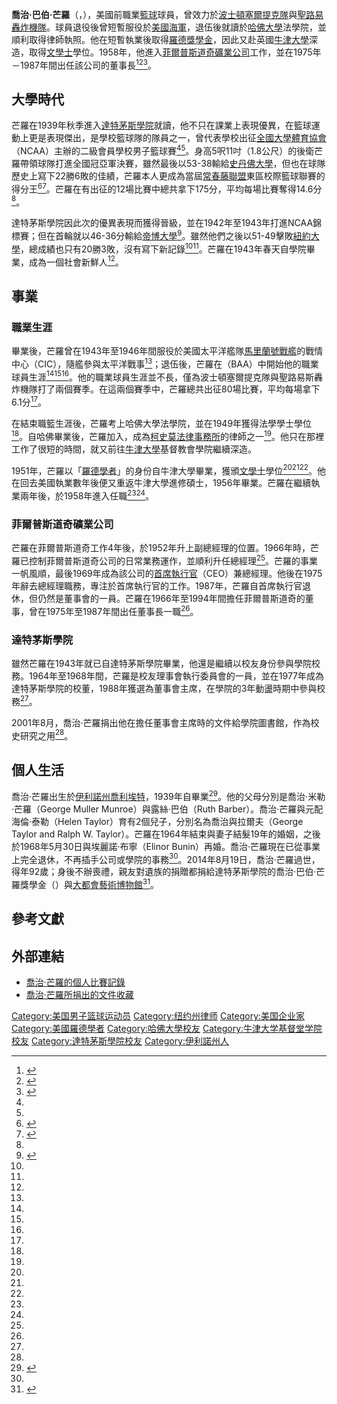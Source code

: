 {{Infobox NBA Player
| name = 喬治·芒羅<br />George Munroe
| image = 
| position = 後衛
| nickname = 
| height_ft =5
| height_in =11
| weight_lb =170
| team = 
| nationality ={{USA}}
| nationality_2 =
| birth_date = {{Birth date|1922|1|5}}
| birth_place = {{USA}}[[伊利諾州|伊利諾州]][[喬利埃特_(伊利諾州)|喬利埃特]]
| death_date = {{Death date and age|2014|8|19|1922|1|5}}
| death_place = 
| highschool = {{Link-en|喬利埃特中央高級中學|Joliet Central High School}}
| college = [[達特茅斯學院|達特茅斯學院]]
| draft = 
| draft_year = 
| draft_team = 
| career_start =1946
| career_end = 1948
| former_teams = <nowiki></nowiki>
*[[波士頓塞爾提克隊|波士頓塞爾提克隊]]（1946－1947）
*[[聖路易轟炸機|聖路易轟炸機隊]]（1947－1948）<nowiki></nowiki>
| awards = 
| halloffame = 
| salary = 
}}
'''喬治·巴伯·芒羅'''（{{lang-en|'''George Barber Munroe'''}}，{{bd|1922年|1月5日|2014年|8月19日|catIdx=Munroe}}），美國前職業[[籃球|籃球]]球員，曾效力於[[波士頓塞爾提克隊|波士頓塞爾提克隊]]與[[聖路易轟炸機|聖路易轟炸機隊]]。球員退役後曾短暫服役於[[美國海軍|美國海軍]]，退伍後就讀於[[哈佛大學|哈佛大學]]法學院，並順利取得律師執照。他在短暫執業後取得[[羅德獎學金|羅德獎學金]]，因此又赴英國[[牛津大學|牛津大學]]深造，取得[[文學士|文學士]]學位。1958年，他進入[[菲爾普斯道奇礦業公司|菲爾普斯道奇礦業公司]]工作，並在1975年－1987年間出任該公司的董事長<ref name=BBR>{{Cite web| title = ''George Munroe''| work = basketball-reference.com| publisher = Sports Reference LLC| year = 2010| url = http://www.basketball-reference.com/players/m/munroge01.html| accessdate = 2010-09-21| language = en| archive-date = 2017-08-18| archive-url = https://web.archive.org/web/20170818104455/https://www.basketball-reference.com/players/m/munroge01.html| dead-url = no}}</ref><ref name=NNDB>{{Cite web| title = ''George B. Munroe''| work = Notable Names Database| publisher = Soylent Communications| year = 2010| url = http://www.nndb.com/people/575/000174053/| accessdate = 2010-09-21| language = en| archive-date = 2020-03-23| archive-url = https://web.archive.org/web/20200323093702/https://www.nndb.com/people/575/000174053/| dead-url = no}}</ref><ref name=PAPERS>{{Cite web| title = ''The Papers of George B. Munroe in the Dartmouth College Library''| work = the Library of Dartmouth College| publisher = Dartmouth College| year = 2010| url = http://ead.dartmouth.edu/html/ms881.html| accessdate = 2010-09-21| language = en| archive-date = 2016-03-04| archive-url = https://web.archive.org/web/20160304022852/http://ead.dartmouth.edu/html/ms881.html| dead-url = no}}</ref>。

== 大學時代 ==
芒羅在1939年秋季進入[[達特茅斯學院|達特茅斯學院]]就讀，他不只在課業上表現優異，在籃球運動上更是表現傑出，是學校籃球隊的隊員之一，曾代表學校出征[[全國大學體育協會|全國大學體育協會]]（NCAA）主辦的二級會員學校男子籃球賽<ref name=NNDB/><ref name=JTHS/>。身高5呎11吋（1.8公尺）的後衛芒羅帶領球隊打進全國冠亞軍決賽，雖然最後以53-38輸給[[史丹佛大學|史丹佛大學]]，但也在球隊歷史上寫下22勝6敗的佳績，芒羅本人更成為當屆[[常春藤聯盟|常春藤聯盟]]東區校際籃球聯賽的得分王<ref name=YBY>{{Cite web| title = ''Men's Basketball Year-by-Year''| work = dartmouthsports.com| publisher = [[達特茅斯學院|Dartmouth College]]| date = 2010| url = http://www.dartmouthsports.com/ViewArticle.dbml?DB_OEM_ID=11600&ATCLID=610592| accessdate = 2010-09-23| language = en| archive-url = https://web.archive.org/web/20170820120523/http://www.dartmouthsports.com/ViewArticle.dbml?DB_OEM_ID=11600&ATCLID=610592| archive-date = 2017-08-20| dead-url = yes}}</ref><ref name=SCHAMP>{{Cite web| title = ''Men's Basketball All-time Leaders''| work = dartmouthsports.com| publisher = Dartmouth College| date = 2010| url = http://www.dartmouthsports.com/ViewArticle.dbml?DB_OEM_ID=11600&ATCLID=610547| accessdate = 2010-09-23| language = en| archive-url = https://web.archive.org/web/20120307060817/http://dartmouthsports.com/ViewArticle.dbml?DB_OEM_ID=11600&ATCLID=610547| archive-date = 2012-03-07| dead-url = yes}}</ref>。芒羅在有出征的12場比賽中總共拿下175分，平均每場比賽奪得14.6分<ref name=SCHAMP/>。

達特茅斯學院因此次的優異表現而獲得晉級，並在1942年至1943年打進NCAA錦標賽；但在首輪就以46-36分輸給[[帝博大學|帝博大學]]<ref name=NCAA>{{Cite web| title = ''The NCAA Tourney''| work = dartmouthsports.com| publisher = Dartmouth College| date = 2010| url = http://www.dartmouthsports.com/ViewArticle.dbml?DB_OEM_ID=11600&ATCLID=610566| accessdate = 2010-09-23| language = en| archive-date = 2017-08-20| archive-url = https://web.archive.org/web/20170820115301/http://www.dartmouthsports.com/ViewArticle.dbml?DB_OEM_ID=11600&ATCLID=610566| dead-url = no}}</ref>。雖然他們之後以51-49擊敗[[紐約大學|紐約大學]]，總成績也只有20勝3敗，沒有寫下新記錄<ref name=YBY/><ref name=NCAA/>。芒羅在1943年春天自學院畢業，成為一個社會新鮮人<ref name=NNDB/>。

== 事業 ==
=== 職業生涯 ===
畢業後，芒羅曾在1943年至1946年間服役於美國太平洋艦隊[[馬里蘭號戰艦|馬里蘭號戰艦]]的戰情中心（CIC），隨艦參與太平洋戰事<ref name=Legacy.com/>；退伍後，芒羅在{{Link-en|全美籃球聯賽|Basketball Association of America}}（BAA）中開始他的職業球員生涯<ref name=BBR/><ref name=NNDB/><ref name=PAPERS/>。他的職業球員生涯並不長，僅為波士頓塞爾提克隊與聖路易斯轟炸機隊打了兩個賽季。在這兩個賽季中，芒羅總共出征80場比賽，平均每場拿下6.1分<ref name=BBR/>。 

在結束職籃生涯後，芒羅考上哈佛大學法學院，並在1949年獲得法學學士學位<ref name=PAPERS/>。自哈佛畢業後，芒羅加入{{Link-en|紐約州律師協會|New York State Bar Association}}，成為[[柯史莫法律事務所|柯史莫法律事務所]]的律師之一<ref name=PAPERS/>。他只在那裡工作了很短的時間，就又前往[[牛津大學|牛津大學]]基督教會學院繼續深造。

1951年，芒羅以「[[羅德獎學金|羅德學者]]」的身份自牛津大學畢業，獲頒[[文學士|文學士]]學位<ref name=NNDB/><ref name=PAPERS/><ref name=JTHS/>。他在回去美國執業數年後便又重返牛津大學進修碩士，1956年畢業。芒羅在繼續執業兩年後，於1958年進入{{Link-en|菲爾普斯道奇礦業公司|Phelps Dodge}}任職<ref name=NNDB/><ref name=PAPERS/>。

=== 菲爾普斯道奇礦業公司 ===
芒羅在菲爾普斯道奇工作4年後，於1952年升上副總經理的位置。1966年時，芒羅已控制菲爾普斯道奇公司的日常業務運作，並順利升任總經理<ref name=NNDB/>。芒羅的事業一帆風順，最後1969年成為該公司的[[首席執行官|首席執行官]]（CEO）兼總經理。他後在1975年辭去總經理職務，專注於首席執行官的工作。1987年，芒羅自首席執行官退休，但仍然是董事會的一員。芒羅在1966年至1994年間擔任菲爾普斯道奇的董事，曾在1975年至1987年間出任董事長一職<ref name=NNDB/>。

=== 達特茅斯學院 ===
雖然芒羅在1943年就已自達特茅斯學院畢業，他還是繼續以校友身份參與學院校務。1964年至1968年間，芒羅是校友理事會執行委員會的一員，並在1977年成為達特茅斯學院的校董，1988年獲選為董事會主席，在學院的3年動盪時期中參與校務<ref name=PAPERS/>。

2001年8月，喬治·芒羅捐出他在擔任董事會主席時的文件給學院圖書館，作為校史研究之用<ref name=PAPERS/>。

== 個人生活 ==
喬治·芒羅出生於[[伊利諾州|伊利諾州]][[喬利埃特_(伊利諾州)|喬利埃特]]，1939年自{{Link-en|喬利埃特中央高級中學|Joliet Central High School}}畢業<ref name=JTHS>{{Cite web| title = S''potlight on JTHS Alumni''| publisher = Joliet Central High School| year = 2010| url = http://www.jths.org/community_alumni/alumni_default/spotlight.aspx| accessdate = 2010-09-23| language = en| archive-url = https://web.archive.org/web/20110722063158/http://www.jths.org/community_alumni/alumni_default/spotlight.aspx| archive-date = 2011-07-22| dead-url = yes}}</ref>。他的父母分別是喬治·米勒·芒羅（George Muller Munroe）與露絲·巴伯（Ruth Barber）。喬治·芒羅與元配海倫·泰勒（Helen Taylor）育有2個兒子，分別名為喬治與拉爾夫（George Taylor and Ralph W. Taylor）。芒羅在1964年結束與妻子結髮19年的婚姻，之後於1968年5月30日與埃麗諾·布寧（Elinor Bunin）再婚。喬治·芒羅現在已從事業上完全退休，不再插手公司或學院的事務<ref name=NNDB/>。2014年8月19日，喬治·芒羅過世，得年92歲；身後不辦喪禮，親友對遺族的捐贈都捐給達特茅斯學院的喬治·巴伯·芒羅獎學金（{{lang|en|George B. Munroe Scholarship Fund}}）與[[大都會藝術博物館|大都會藝術博物館]]<ref name=Legacy.com>{{Cite web| title = Death notice for George Munroe| work = legacy.com| publisher = ''New York Times''| year = 2014| url = http://www.legacy.com/obituaries/nytimes/obituary.aspx?n=george-b-munroe&pid=172229495&module=Search&mabReward=relbias%3Ar| accessdate = 2014年8月24日| archive-date = 2016年10月17日| archive-url = https://web.archive.org/web/20161017172022/http://www.legacy.com/obituaries/nytimes/obituary.aspx?n=george-b-munroe&pid=172229495&module=Search&mabReward=relbias%3Ar| dead-url = no}}</ref>。

== 參考文獻 ==
{{Reflist}}

== 外部連結 ==
* [http://www.nndb.com/people/575/000174053/ 喬治·芒羅的個人比賽記錄]{{Wayback|url=http://www.nndb.com/people/575/000174053/ |date=20200323093702 }}{{en}} 
* [http://ead.dartmouth.edu/html/ms881.html 喬治·芒羅所捐出的文件收藏]{{Wayback|url=http://ead.dartmouth.edu/html/ms881.html |date=20160304022852 }}{{en}}

{{Authority control}}
{{DEFAULTSORT:Munroe, George}}
[[Category:美国男子篮球运动员|Category:美国男子篮球运动员]]
[[Category:纽约州律师|Category:纽约州律师]]
[[Category:美国企业家|Category:美国企业家]]
[[Category:美國羅德學者|Category:美國羅德學者]]
[[Category:哈佛大學校友|Category:哈佛大學校友]]
[[Category:牛津大学基督堂学院校友|Category:牛津大学基督堂学院校友]]
[[Category:達特茅斯學院校友|Category:達特茅斯學院校友]]
[[Category:伊利諾州人|Category:伊利諾州人]]